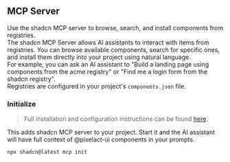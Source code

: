 ## MCP Server

Use the shadcn MCP server to browse, search, and install components from registries.
<br />
The shadcn MCP Server allows AI assistants to interact with items from registries. You can browse available components, search for specific ones, and install them directly into your project using natural language.
<br />
For example, you can ask an AI assistant to "Build a landing page using components from the acme registry" or "Find me a login form from the shadcn registry".
<br />
Registries are configured in your project's <code>components.json</code> file.
<br />

### Initialize
> Full installation and configuration instructions can be found <a href="https://ui.shadcn.com/docs/mcp" target="_blank" rel="noreferrer" className='text-link font-bold' >here</a>.

This adds shadcn MCP server to your project. Start it and the AI assistant will have full context of @pixelact-ui components in your prompts.

```bash
npx shadcn@latest mcp init
```

